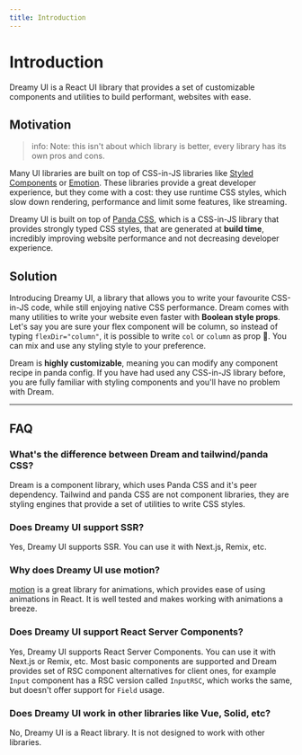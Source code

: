 ```yaml
---
title: Introduction
---
```


# Introduction

Dreamy UI is a React UI library that provides a set of customizable components and utilities to build performant, websites with ease.

## Motivation

> info: Note: this isn't about which library is better, every library has its own pros and cons.

Many UI libraries are built on top of CSS-in-JS libraries like [Styled Components](https://styled-components.com/) or [Emotion](https://emotion.sh/). These libraries provide a great developer experience, but they come with a cost: they use runtime CSS styles, which slow down rendering, performance and limit some features, like streaming.

Dreamy UI is built on top of [Panda CSS](https://panda-css.com/), which is a CSS-in-JS library that provides strongly typed CSS styles, that are generated at **build time**, incredibly improving website performance and not decreasing developer experience.

## Solution

Introducing Dreamy UI, a library that allows you to write your favourite CSS-in-JS code, while still enjoying native CSS performance. Dream comes with many utilities to write your website even faster with **Boolean style props**. Let's say you are sure your flex component will be column, so instead of typing `flexDir="column"`, it is possible to write `col` or `column` as prop 🎉. You can mix and use any styling style to your preference.

Dream is **highly customizable**, meaning you can modify any component recipe in panda config.
If you have had used any CSS-in-JS library before, you are fully familiar with styling components and you'll have no problem with Dream.

---

## FAQ

### What's the difference between Dream and tailwind/panda CSS?

Dream is a component library, which uses Panda CSS and it's peer dependency. Tailwind and panda CSS are not component libraries, they are styling engines that provide a set of utilities to write CSS styles.

### Does Dreamy UI support SSR?

Yes, Dreamy UI supports SSR. You can use it with Next.js, Remix, etc.

### Why does Dreamy UI use motion?

[motion](https://motion.dev/) is a great library for animations, which provides ease of using animations in React. It is well tested and makes working with animations a breeze.

### Does Dreamy UI support React Server Components?

Yes, Dreamy UI supports React Server Components. You can use it with Next.js or Remix, etc. Most basic components are supported and Dream provides set of RSC component alternatives for client ones, for example `Input` component has a RSC version called `InputRSC`, which works the same, but doesn't offer support for `Field` usage.

### Does Dreamy UI work in other libraries like Vue, Solid, etc?

No, Dreamy UI is a React library. It is not designed to work with other libraries.
